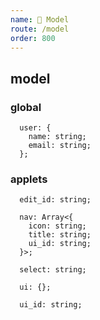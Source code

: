 ```yaml
---
name: 🧮 Model
route: /model
order: 800
---
```


## model

### global

```
  user: {
    name: string;
    email: string;
  };
```

### applets

```
  edit_id: string;

  nav: Array<{
    icon: string;
    title: string;
    ui_id: string;
  }>;

  select: string;

  ui: {};

  ui_id: string;
```
